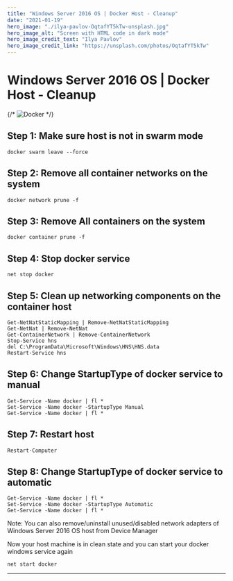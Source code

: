 ```yaml
---
title: "Windows Server 2016 OS | Docker Host - Cleanup"
date: "2021-01-19"
hero_image: "./ilya-pavlov-OqtafYT5kTw-unsplash.jpg"
hero_image_alt: "Screen with HTML code in dark mode"
hero_image_credit_text: "Ilya Pavlov"
hero_image_credit_link: "https://unsplash.com/photos/OqtafYT5kTw"
---
```


Windows Server 2016 OS | Docker Host - Cleanup
==============================================

{/* ![Docker](/img/docker-1583867936176-2300.jpg "Docker") */}

Step 1: Make sure host is not in swarm mode
-------------------------------------------

```
docker swarm leave --force
```

Step 2: Remove all container networks on the system
---------------------------------------------------

```
docker network prune -f
```

Step 3: Remove All containers on the system
-------------------------------------------

```
docker container prune -f
```

Step 4: Stop docker service
---------------------------

```
net stop docker  
```

Step 5: Clean up networking components on the container host
------------------------------------------------------------

```
Get-NetNatStaticMapping | Remove-NetNatStaticMapping
Get-NetNat | Remove-NetNat
Get-ContainerNetwork | Remove-ContainerNetwork
Stop-Service hns 
del C:\ProgramData\Microsoft\Windows\HNS\HNS.data
Restart-Service hns
```

Step 6: Change StartupType of docker service to manual
------------------------------------------------------

```
Get-Service -Name docker | fl *
Set-Service -Name docker -StartupType Manual
Get-Service -Name docker | fl *
```

Step 7: Restart host
--------------------

```
Restart-Computer
```

Step 8: Change StartupType of docker service to automatic
---------------------------------------------------------

```
Get-Service -Name docker | fl *
Set-Service -Name docker -StartupType Automatic
Get-Service -Name docker | fl *
```

Note: You can also remove/uninstall unused/disabled network adapters of Windows Server 2016 OS host from Device Manager

Now your host machine is in clean state and you can start your docker windows service again

```
net start docker
```

* * *
